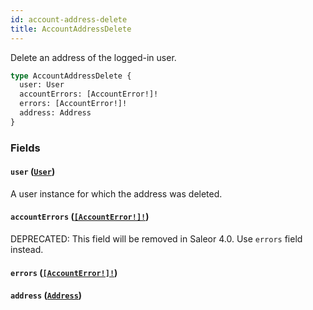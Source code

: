 ```yaml
---
id: account-address-delete
title: AccountAddressDelete
---
```


Delete an address of the logged-in user.

```graphql
type AccountAddressDelete {
  user: User
  accountErrors: [AccountError!]!
  errors: [AccountError!]!
  address: Address
}
```

### Fields

#### `user` ([`User`](/docs/developer/api-reference/objects/user))

A user instance for which the address was deleted.

#### `accountErrors` ([`[AccountError!]!`](/docs/developer/api-reference/objects/account-error))

<span class="badge badge--warning">DEPRECATED: This field will be removed in Saleor 4.0. Use `errors` field instead.</span>

#### `errors` ([`[AccountError!]!`](/docs/developer/api-reference/objects/account-error))

#### `address` ([`Address`](/docs/developer/api-reference/objects/address))
